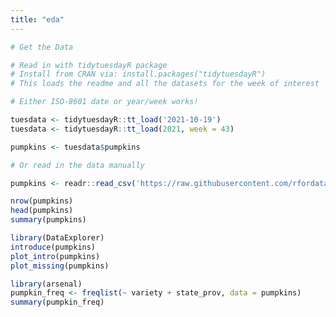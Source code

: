 ```yaml
---
title: "eda"
---
```


```r
# Get the Data

# Read in with tidytuesdayR package 
# Install from CRAN via: install.packages("tidytuesdayR")
# This loads the readme and all the datasets for the week of interest

# Either ISO-8601 date or year/week works!

tuesdata <- tidytuesdayR::tt_load('2021-10-19')
tuesdata <- tidytuesdayR::tt_load(2021, week = 43)

pumpkins <- tuesdata$pumpkins

# Or read in the data manually

pumpkins <- readr::read_csv('https://raw.githubusercontent.com/rfordatascience/tidytuesday/main/data/2021/2021-10-19/pumpkins.csv')
```

```r
nrow(pumpkins)
head(pumpkins)
summary(pumpkins)
```

```r
library(DataExplorer)
introduce(pumpkins)
plot_intro(pumpkins)
plot_missing(pumpkins)
```

```r
library(arsenal)
pumpkin_freq <- freqlist(~ variety + state_prov, data = pumpkins)
summary(pumpkin_freq)
```

